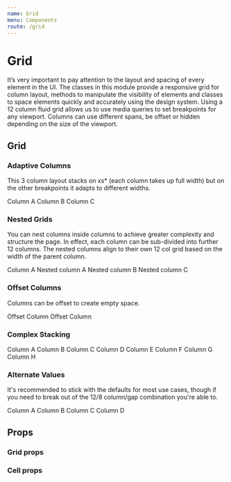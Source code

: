 ```yaml
---
name: Grid
menu: Components
route: /grid
---
```



# Grid

It’s very important to pay attention to the layout and spacing of every element
in the UI. The classes in this module provide a responsive grid for column
layout, methods to manipulate the visibility of elements and classes to space
elements quickly and accurately using the design system. Using a 12 column fluid
grid allows us to use media queries to set breakpoints for any viewport. Columns
can use different spans, be offset or hidden depending on the size of the
viewport.

## Grid

### Adaptive Columns

This 3 column layout stacks on xs\* (each column takes up full width) but on the
other breakpoints it adapts to different widths.

<Playground>
	<GridOverlay>
		<Grid style={{ fontSize: 14 }}>
			<Cell width={[12, 4, 2, 8]}>
				<Box>Column A</Box>
			</Cell>
			<Cell width={[12, 4, 8, 2]}>
				<Box>Column B</Box>
			</Cell>
			<Cell width={[12, 4, 2, 2]}>
				<Box>Column C</Box>
			</Cell>
		</Grid>
	</GridOverlay>
</Playground>

### Nested Grids

You can nest columns inside columns to achieve greater complexity and structure the page. In effect, each column can be sub-divided into further 12 columns. The nested columns align to their own 12 col grid based on the width of the parent column.

<Playground>
	<GridOverlay>
		<Grid style={{ fontSize: 14 }}>
			<Cell width={[12, 12, 12, 3]}>
				<Box>Column A</Box>
			</Cell>
			<Cell width={[12, 12, 12, 9]}>
				<Grid>
					<Cell width={4}>
						<Box>Nested column A</Box>
					</Cell>
					<Cell width={4}>
						<Box>Nested column B</Box>
					</Cell>
					<Cell width={4}>
						<Box>Nested column C</Box>
					</Cell>
				</Grid>
			</Cell>
		</Grid>
	</GridOverlay>
</Playground>

### Offset Columns

Columns can be offset to create empty space.

<Playground>
	<GridOverlay>
		<Grid style={{ fontSize: 14 }}>
			<Cell width={[12, 10]} left={[1, 2]}>
				<Box>Offset Column</Box>
			</Cell>
			<Cell width={[12, 5]} left={[1, 7]}>
				<Box>Offset Column</Box>
			</Cell>
		</Grid>
	</GridOverlay>
</Playground>

### Complex Stacking

<Playground>
	<GridOverlay>
		<Grid style={{ fontSize: 14 }}>
			<Cell width={[12, 6, 3, 4]}>
				<Box>Column A</Box>
			</Cell>
			<Cell width={[12, 6, 3, 4]}>
				<Box>Column B</Box>
			</Cell>
			<Cell width={[12, 12, 3, 4]}>
				<Box>Column C</Box>
			</Cell>
			<Cell width={[12, 4, 3, 2]}>
				<Box>Column D</Box>
			</Cell>
			<Cell width={[12, 4, 3, 8]}>
				<Box>Column E</Box>
			</Cell>
			<Cell width={[12, 4, 3, 2]}>
				<Box>Column F</Box>
			</Cell>
			<Cell width={[12, 8, 3, 6]}>
				<Box>Column G</Box>
			</Cell>
			<Cell width={[12, 4, 3, 6]}>
				<Box>Column H</Box>
			</Cell>
		</Grid>
	</GridOverlay>
</Playground>

### Alternate Values

It's recommended to stick with the defaults for most use cases, though if you
need to break out of the 12/8 column/gap combination you're able to.

<Playground>
	<GridOverlay columns={16} gap={16}>
		<Grid style={{ fontSize: 14 }} columns={16} gap={16}>
			<Cell width={[16, 8, 2, 8]}>
				<Box>Column A</Box>
			</Cell>
			<Cell width={[16, 8, 6, 4]}>
				<Box>Column B</Box>
			</Cell>
			<Cell width={[16, 8, 6, 2]}>
				<Box>Column C</Box>
			</Cell>
			<Cell width={[16, 8, 2, 2]}>
				<Box>Column D</Box>
			</Cell>
		</Grid>
	</GridOverlay>
</Playground>

## Props

### Grid props

<PropsTable of={Grid} />

### Cell props

<PropsTable of={Cell} />
